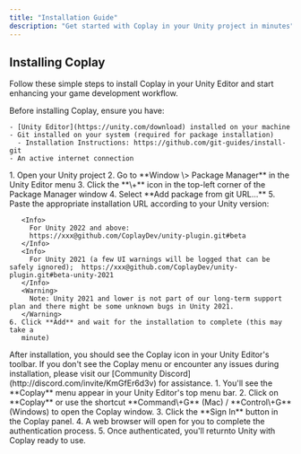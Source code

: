 ```yaml
---
title: "Installation Guide"
description: "Get started with Coplay in your Unity project in minutes"
---
```


## Installing Coplay

Follow these simple steps to install Coplay in your Unity Editor and start enhancing your game development workflow.

<AccordionGroup>
  <Accordion title="Prerequisites">

  </Accordion>
  <Accordion title="Install via Package Manager" icon="box-open">
   
  </Accordion>
  <Accordion title="Verify Installation">

  </Accordion>
  <Accordion title="First-time Setup">

  </Accordion>
</AccordionGroup>

<Steps>
  <Step title="Prerequisites">
  Before installing Coplay, ensure you have:

    - [Unity Editor](https://unity.com/download) installed on your machine
    - Git installed on your system (required for package installation)
      - Installation Instructions: https://github.com/git-guides/install-git
    - An active internet connection
  </Step>
  <Step title="Install via Unity Package Manager">
   1. Open your Unity project
    2. Go to **Window \> Package Manager** in the Unity Editor menu
    3. Click the **\+** icon in the top-left corner of the Package Manager window
    4. Select **Add package from git URL...**
    5. Paste the appropriate installation URL according to your Unity version:

       <Info>
         For Unity 2022 and above:
         https://xxx@github.com/CoplayDev/unity-plugin.git#beta
       </Info>
       <Info>
         For Unity 2021 (a few UI warnings will be logged that can be safely ignored);  https://xxx@github.com/CoplayDev/unity-plugin.git#beta-unity-2021
       </Info>
       <Warning>
         Note: Unity 2021 and lower is not part of our long-term support plan and there might be some unknown bugs in Unity 2021.
       </Warning>
    6. Click **Add** and wait for the installation to complete (this may take a
       minute)
</Step>
<Step title="Verify Installation">    After installation, you should see the Coplay icon in your Unity Editor's toolbar. If you don't see the Coplay menu or encounter any issues during installation, please visit our [Community Discord](http://discord.com/invite/KmGfEr6d3v) for assistance.</Step>
<Step title="Sign into Your Coplay Account">    1. You'll see the **Coplay** menu appear in your Unity Editor's top menu bar.
    2. Click on **Coplay** or use the shortcut **Command\+G** (Mac) / **Control\+G** (Windows) to open the Coplay window.
    3. Click the **Sign In** button in the Coplay panel.
    4. A web browser will open for you to complete the authentication process.
    5. Once authenticated, you'll returnto Unity with Coplay ready to use.</Step>
</Steps>